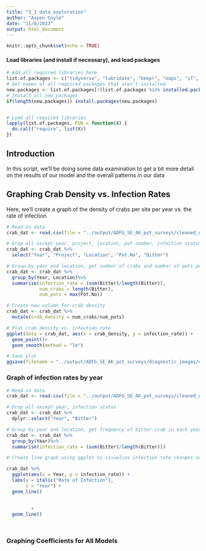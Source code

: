 ```yaml
---
title: "3_1_data_exploration"
author: "Aspen Coyle"
date: "11/8/2023"
output: html_document
---
```


```r
knitr::opts_chunk$set(echo = TRUE)
```


#### Load libraries (and install if necessary), and load packages

```r
# Add all required libraries here
list.of.packages <- c("tidyverse", "lubridate", "beepr", "maps", "sf", "ggmap", "leaflet", "ggthemes", "cowplot")
# Get names of all required packages that aren't installed
new.packages <- list.of.packages[!(list.of.packages %in% installed.packages()[, "Package"])]
# Install all new packages
if(length(new.packages)) install.packages(new.packages)


# Load all required libraries
lapply(list.of.packages, FUN = function(X) {
  do.call("require", list(X))
})


```

## Introduction

In this script, we'll be doing some data examination to get a bit more detail on the results of our model and the overall patterns in our data


## Graphing Crab Density vs. Infection Rates

Here, we'll create a graph of the density of crabs per site per year vs. the rate of infection


```r
# Read in data
crab_dat <- read.csv(file = "../output/ADFG_SE_AK_pot_surveys/cleaned_data/crab_data/BCS_cleaned.csv", header = TRUE)

# Drop all except year, project, location, pot number, infection status
crab_dat <- crab_dat %>%
  select("Year", "Project", "Location", "Pot.No", "Bitter")

# Group by year and location, get number of crabs and number of pots per site
crab_dat <- crab_dat %>%
  group_by(Year, Location)%>%
  summarise(infection_rate = (sum(Bitter)/length(Bitter)),
            num_crabs = length(Bitter),
            num_pots = max(Pot.No))

# Create new column for crab density
crab_dat <- crab_dat %>%
  mutate(crab_density = num_crabs/num_pots)

# Plot crab density vs. infection rate
ggplot(data = crab_dat, aes(x = crab_density, y = infection_rate)) +
  geom_point()+
  geom_smooth(method = "lm")

# Save plot
ggsave(filename = "../output/ADFG_SE_AK_pot_surveys/diagnostic_images/density_vs_infection.png")
```

### Graph of infection rates by year

```r
# Read in data
crab_dat <- read.csv(file = "../output/ADFG_SE_AK_pot_surveys/cleaned_data/crab_data/BCS_cleaned.csv", header = TRUE)

# Drop all except year, infection status
crab_dat <- crab_dat %>%
  dplyr::select("Year", "Bitter")

# Group by year and location, get frequency of bitter crab in each year
crab_dat <- crab_dat %>%
  group_by(Year)%>%
  summarise(infection_rate = (sum(Bitter)/length(Bitter)))

# Create line graph using ggplot to visualize infection rate changes over time

crab_dat %>%
  ggplot(aes(x = Year, y = infection_rate)) +
  labs(y = italic("Rate of Infection"),
       x = "Year") +
  geom_line()
         
         
         +
  geom_line()




```
### Graphing Coefficients for All Models

```r

```



